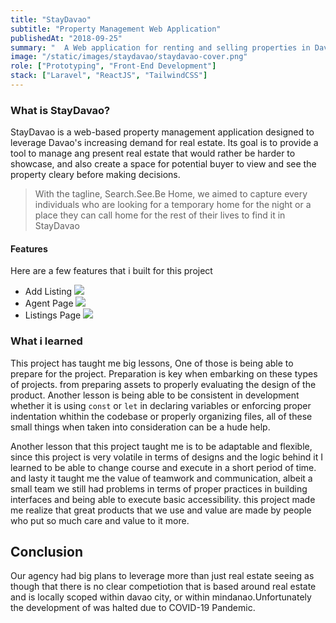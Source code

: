 ```yaml
---
title: "StayDavao"
subtitle: "Property Management Web Application"
publishedAt: "2018-09-25"
summary: "  A Web application for renting and selling properties in Davao City."
image: "/static/images/staydavao/staydavao-cover.png"
role: ["Prototyping", "Front-End Development"]
stack: ["Laravel", "ReactJS", "TailwindCSS"]
---
```


### What is StayDavao?

StayDavao is a web-based property management application designed to leverage Davao's increasing demand for real estate. Its goal is to provide a tool to manage ang present real estate that would rather be harder to showcase, and also create a space for potential buyer to view and see the property cleary before making decisions.

> With the tagline, Search.See.Be Home, we aimed to capture every individuals who are looking for a temporary home for the night or a place they can call home for the rest of their lives to find it in StayDavao

#### Features

Here are a few features that i built for this project

-   Add Listing
    <Image
        src="/static/images/staydavao/staydavao-3.png"
        width={1024}
        height={560}
        layout="responsive"
    />
-   Agent Page
    <Image
        src="/static/images/staydavao/staydavao-2.png"
        width={1024}
        height={560}
        layout="responsive"
    />
-   Listings Page
    <Image
        src="/static/images/staydavao/staydavao-4.png"
        width={1024}
        height={560}
        layout="responsive"
    />

### What i learned

This project has taught me big lessons, One of those is being able to prepare for the project. Preparation is key when embarking on these types of projects. from preparing assets to properly evaluating the design of the product. Another lesson is being able to be consistent in development whether it is using `const` or `let` in declaring variables or enforcing proper indentation whithin the codebase or properly organizing files, all of these small things when taken into consideration can be a hude help.

Another lesson that this project taught me is to be adaptable and flexible, since this project is very volatile in terms of designs and the logic behind it I learned to be able to change course and execute in a short period of time. and lasty it taught me the value of teamwork and communication, albeit a small team we still had problems in terms of proper practices in building interfaces and being able to execute basic accessibility. this project made me realize that great products that we use and value are made by people who put so much care and value to it more.

## Conclusion

Our agency had big plans to leverage more than just real estate seeing as though that there is no clear competiotion that is based around real estate and is locally scoped within davao city, or within mindanao.Unfortunately the development of was halted due to COVID-19 Pandemic.
